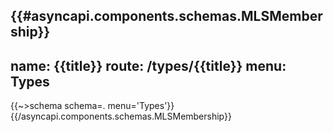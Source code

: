 {{#asyncapi.components.schemas.MLSMembership}}
---
name: {{title}}
route: /types/{{title}}
menu: Types
---
{{~>schema schema=. menu='Types'}}
{{/asyncapi.components.schemas.MLSMembership}}